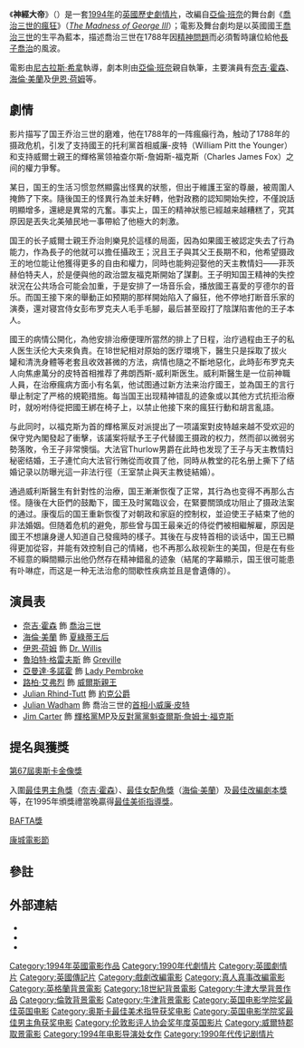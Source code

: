 {{Link style|time=2015-12-11T08:12:34+00:00}}
{{noteTA
|T=zh-hk:神經大帝; zh-tw:瘋狂喬治王; zh-cn:疯狂的乔治王;
|G1=Show
|1=zh-hk:神經大帝; zh-tw:瘋狂喬治王; zh-cn:疯狂的乔治王;}}
{{Infobox film 
| name           = 神經大帝
| original_name = ''The Madness of King George''
| image          = Madness of king george-715444.jpeg
| image_size     = 225px
| caption        = 英版電影海報
| director       = [[尼古拉斯·希拿|尼古拉斯·希拿]]（[[:en:Nicholas_Hytner|Nicholas Hytner]]）
| producer       = Stephen Evans<br />David Parfitt
| writer         = [[亞倫·班奈|亞倫·班奈]]（[[:en:Alan_Bennett|Alan Bennett]]）
| starring       = [[奈吉·霍森|奈吉·霍森]]（[[:en:Nigel_Hawthorne|Nigel Hawthorne]]）<br />[[海倫·美蘭|海倫·美蘭]]<br />[[伊恩·荷姆|伊恩·荷姆]]<br>[[亞曼達·多諾霍|亞曼達·多諾霍]]（[[:en:Amanda_Donohoe|Amanda Donohoe]]）<br>[[鲁珀特·格雷夫斯|鲁珀特·格雷夫斯]]<br>[[路柏·艾弗烈|路柏·艾弗烈]]
| music          = [[喬治·芬頓|喬治·芬頓]]（[[:en:George_Fenton|George Fenton]]）<br>[[格奧爾格·弗里德里希·亨德爾|格奧爾格·弗里德里希·亨德爾]]
| cinematography = [[:en:Andrew_Dunn_(cinematographer)|Andrew Dunn]]
| editing        = [[:en:Tariq_Anwar_(film_editor)|Tariq Anwar]]
| distributor    = [[塞繆戈溫電影公司|塞繆戈溫電影公司]]
| released       = 美國：{{start date|1994|12|28}}<br>英國：{{start date|1995|3|24}}<br>澳洲：{{start date|1995|11|2}}
| runtime        = 107分鐘
| country        = [[英國電影|英國]]
| language       = [[英語|英語]]
| budget         =
| gross          = 
| tw_name       = 瘋狂喬治王
| hk_name       = 神經大帝
}}
{{Portal box|電影|英國}}

《'''神經大帝'''》（{{lang-en|'''''The Madness of King George'''''}}）是一套[[1994年電影|1994年]]的[[英國電影|英國]][[歷史片|歷史]][[劇情片|劇情片]]，改編自[[亞倫·班奈|亞倫·班奈]]的舞台劇《[[喬治三世的瘋狂|喬治三世的瘋狂]]》（''[[:en:The_Madness_of_George_III|The Madness of George III]]''）；電影及舞台劇均是以英國國王[[喬治三世_(英國)|喬治三世]]的生平為藍本，描述喬治三世在1788年因[[精神病|精神問題]]而必須暫時讓位給他[[威爾斯親王|長子]][[喬治四世|喬治]]的風波。

電影由[[尼古拉斯·希拿|尼古拉斯·希拿]]執導，劇本則由[[亞倫·班奈|亞倫·班奈]]親自執筆，主要演員有[[奈吉·霍森|奈吉·霍森]]、[[海倫·美蘭|海倫·美蘭]]及[[伊恩·荷姆|伊恩·荷姆]]等。

==劇情==
影片描写了国王乔治三世的磨难，他在1788年的一阵瘋癲行為，触动了1788年的摄政危机，引发了支持國王的托利黨首相威廉-皮特（William Pitt the Younger）和支持威爾士親王的輝格黨领袖查尔斯-詹姆斯-福克斯（Charles James Fox）之间的權力爭奪。

某日，国王的生活习惯忽然顯露出怪異的狀態，但出于維護王室的尊嚴，被周圍人掩飾了下來。隨後国王的怪異行為並未好轉，他對政務的認知開始失控，不僅說話明顯增多，還總是異常的亢奮。事实上，国王的精神狀態已經越来越糟糕了，究其原因是丟失北美殖民地一事帶給了他極大的刺激。

国王的长子威爾士親王乔治則樂見於這樣的局面，因為如果國王被認定失去了行為能力，作為長子的他就可以擔任攝政王；況且王子與其父王長期不和，他希望摄政王的地位能让他獲得更多的自由和權力，同時也能夠迎娶他的天主教情妇——菲茨赫伯特夫人，於是便與他的政治盟友福克斯開始了謀劃。王子明知国王精神的失控狀況在公共场合可能会加重，于是安排了一场音乐会，播放國王喜愛的亨德尔的音乐。而国王接下來的舉動正如预期的那样開始陷入了癲狂，他不停地打断音乐家的演奏，還对寝宫侍女彭布罗克夫人毛手毛腳，最后甚至殴打了陰謀陷害他的王子本人。

國王的病情公開化，為他安排治療便理所當然的排上了日程，治疗過程由王子的私人医生沃伦大夫來負責。在18世紀相对原始的医疗環境下，醫生只是採取了拔火罐和清洗身體等老套且收效甚微的方法，病情也隨之不斷地惡化，此時彭布罗克夫人向焦慮萬分的皮特首相推荐了弗朗西斯-威利斯医生。威利斯醫生是一位前神職人員，在治療瘋病方面小有名氣，他试图通过新方法来治疗國王，並為国王的言行舉止制定了严格的規範措施。每当国王出现精神错乱的迹象或以其他方式抗拒治療时，就吩咐侍從把國王綁在椅子上，以禁止他接下來的瘋狂行動和胡言亂語。

与此同时，以福克斯为首的輝格黨反对派提出了一项議案對皮特越来越不受欢迎的保守党內閣發起了衝擊，该議案将赋予王子代替國王摄政的权力，然而卻以微弱劣勢落敗，令王子非常懊惱。大法官Thurlow男爵在此時也发现了王子与天主教情妇秘密结婚，王子連忙向大法官行賄從而收買了他，同時从教堂的花名册上撕下了结婚记录以防曝光這一非法行徑（王室禁止與天主教徒結婚）。

通過威利斯醫生有針對性的治療，国王漸漸恢復了正常，其行為也变得不再那么古怪。隨後在大臣們的鼓勵下，國王及时駕臨议会，在緊要關頭成功阻止了摄政法案的通过。康復后的国王重新恢復了对朝政和家庭的控制权，並迫使王子結束了他的非法婚姻。但随着危机的避免，那些曾与国王最亲近的侍從們被相繼解雇，原因是國王不想讓身邊人知道自己發瘋時的樣子。其後在与皮特首相的谈话中，国王已顯得更加從容，并能有效控制自己的情緒，也不再那么敌视新生的美国，但是在有些不經意的瞬間顯示出他仍然存在精神錯亂的迹象（結尾的字幕顯示，国王很可能患有卟啉症，而这是一种无法治愈的間歇性疾病並且是會遺傳的）。

==演員表==
* [[奈吉·霍森|奈吉·霍森]] 飾 [[喬治三世_(英國)|喬治三世]]
* [[海倫·美蘭|海倫·美蘭]] 飾 [[夏洛特_(梅克倫堡-施特雷利茨)|夏綠蒂王后]]
* [[伊恩·荷姆|伊恩·荷姆]] 飾 [[:en:Francis_Willis_(physician)|Dr. Willis]]
* [[魯珀特·格雷夫斯|魯珀特·格雷夫斯]] 飾 [[:en:Robert_Fulke_Greville|Greville]]
* [[亞曼達·多諾霍|亞曼達·多諾霍]] 飾 [[:en:Elizabeth_Herbert,_Countess_of_Pembroke_and_Montgomery|Lady Pembroke]]
* [[路柏·艾弗烈|路柏·艾弗烈]] 飾 [[喬治四世|威爾斯親王]]
* [[Julian_Rhind-Tutt|Julian Rhind-Tutt]] 飾 [[弗雷德里克王子_(約克和奧爾巴尼公爵)|約克公爵]]
* [[Julian_Wadham|Julian Wadham]] 飾 喬治三世的[[英國首相|首相]][[小威廉·皮特|小威廉·皮特]]
* [[Jim_Carter_(actor)|Jim Carter]] 飾 [[輝格黨_(英國)|輝格黨]][[英國國會議員|MP]]及[[:en:Leader_of_the_Opposition_(United_Kingdom)|反對黨黨魁]][[查爾斯·詹姆士·福克斯|查爾斯·詹姆士·福克斯]]

==提名與獲獎==
;[[第67屆奧斯卡金像獎|第67屆]][[奧斯卡金像獎|奧斯卡金像獎]]
入圍[[奧斯卡最佳男主角獎|最佳男主角獎]]（[[奈吉·霍森|奈吉·霍森]]）、[[奧斯卡最佳女配角獎|最佳女配角獎]]（[[海倫·美蘭|海倫·美蘭]]）及[[奧斯卡最佳改編劇本獎|最佳改編劇本獎]]等，在1995年頒獎禮當晚贏得[[奧斯卡最佳美術指導獎|最佳美術指導獎]]。

;[[BAFTA獎|BAFTA獎]]
<!---The film was nominated for a total of 14 [[BAFTA_Awards|BAFTA Awards]] and won three: the Alexander Korda Award for Best British Film, the [[BAFTA_Award_for_Best_Actor_in_a_Leading_Role|Best Actor]] (Nigel Hawthorne) and the Award for Best Make Up/Hair (Lisa Westcott).--->

;[[康城電影節|康城電影節]]
<!---Helen Mirren won the [[Best_Actress_Award_(Cannes_Film_Festival)|Best Actress]] Award and Nicholas Hytner was nominated for the [[Golden_Palm|Golden Palm]] at the [[1995_Cannes_Film_Festival|1995 festival]].<ref name="festival-cannes.com">{{cite web |url=http://www.festival-cannes.com/en/archives/ficheFilm/id/3373/year/1995.html |title=Festival de Cannes: The Madness of King George |accessdate=2009-09-05|work=festival-cannes.com}}</ref>--->

==參註==
{{reflist}}

==外部連結==
* {{imdb title|id=0110428|title=神經大帝}}
* {{snopes|link=http://www.snopes.com/movies/films/george.htm|title=神經大帝}}
* {{douban}}

{{Start box}}
{{S-ach|aw}}
{{Succession box
| before = ''[[Shallow_Grave|Shallow Grave]]''
| after = ''[[Secrets_&_Lies_(film)|Secrets & Lies]]''
| title = [[BAFTA_Award_for_Best_Film|Alexanda Korda Award for Best British Film]]
| years = 1995}}
{{end}}

{{英国电影学院奖最佳英国电影}}
{{伦敦影评人协会奖年度英国影片}}
{{DEFAULTSORT:Madness Of King George, The}}
[[Category:1994年英國電影作品|Category:1994年英國電影作品]]
[[Category:1990年代劇情片|Category:1990年代劇情片]]
[[Category:英國劇情片|Category:英國劇情片]]
[[Category:英國傳記片|Category:英國傳記片]]
[[Category:戲劇改編電影|Category:戲劇改編電影]]
[[Category:真人真事改編電影|Category:真人真事改編電影]]
[[Category:英格蘭背景電影|Category:英格蘭背景電影]]
[[Category:18世紀背景電影|Category:18世紀背景電影]]
[[Category:牛津大學背景作品|Category:牛津大學背景作品]]
[[Category:倫敦背景電影|Category:倫敦背景電影]]
[[Category:牛津背景電影|Category:牛津背景電影]]
[[Category:英国电影学院奖最佳英国电影|Category:英国电影学院奖最佳英国电影]]
[[Category:奥斯卡最佳美术指导获奖电影|Category:奥斯卡最佳美术指导获奖电影]]
[[Category:英国电影学院奖最佳男主角获奖电影|Category:英国电影学院奖最佳男主角获奖电影]]
[[Category:伦敦影评人协会奖年度英国影片|Category:伦敦影评人协会奖年度英国影片]]
[[Category:威爾特郡取景電影|Category:威爾特郡取景電影]]
[[Category:1994年电影导演处女作|Category:1994年电影导演处女作]]
[[Category:1990年代传记剧情片|Category:1990年代传记剧情片]]